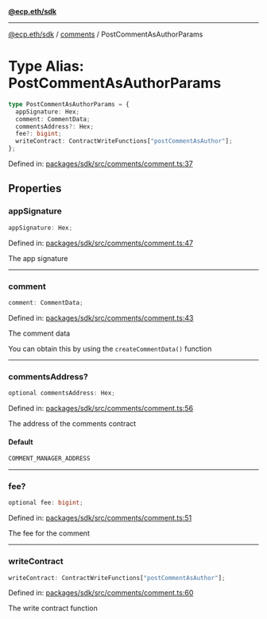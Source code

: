 [**@ecp.eth/sdk**](../../index.mdx)

***

[@ecp.eth/sdk](/sdk-reference/index.mdx) / [comments](/sdk-reference/comments/index.mdx) / PostCommentAsAuthorParams

# Type Alias: PostCommentAsAuthorParams

```ts
type PostCommentAsAuthorParams = {
  appSignature: Hex;
  comment: CommentData;
  commentsAddress?: Hex;
  fee?: bigint;
  writeContract: ContractWriteFunctions["postCommentAsAuthor"];
};
```

Defined in: [packages/sdk/src/comments/comment.ts:37](https://github.com/ecp-eth/comments-monorepo/blob/main/packages/sdk/src/comments/comment.ts#L37)

## Properties

### appSignature

```ts
appSignature: Hex;
```

Defined in: [packages/sdk/src/comments/comment.ts:47](https://github.com/ecp-eth/comments-monorepo/blob/main/packages/sdk/src/comments/comment.ts#L47)

The app signature

***

### comment

```ts
comment: CommentData;
```

Defined in: [packages/sdk/src/comments/comment.ts:43](https://github.com/ecp-eth/comments-monorepo/blob/main/packages/sdk/src/comments/comment.ts#L43)

The comment data

You can obtain this by using the `createCommentData()` function

***

### commentsAddress?

```ts
optional commentsAddress: Hex;
```

Defined in: [packages/sdk/src/comments/comment.ts:56](https://github.com/ecp-eth/comments-monorepo/blob/main/packages/sdk/src/comments/comment.ts#L56)

The address of the comments contract

#### Default

```ts
COMMENT_MANAGER_ADDRESS
```

***

### fee?

```ts
optional fee: bigint;
```

Defined in: [packages/sdk/src/comments/comment.ts:51](https://github.com/ecp-eth/comments-monorepo/blob/main/packages/sdk/src/comments/comment.ts#L51)

The fee for the comment

***

### writeContract

```ts
writeContract: ContractWriteFunctions["postCommentAsAuthor"];
```

Defined in: [packages/sdk/src/comments/comment.ts:60](https://github.com/ecp-eth/comments-monorepo/blob/main/packages/sdk/src/comments/comment.ts#L60)

The write contract function
